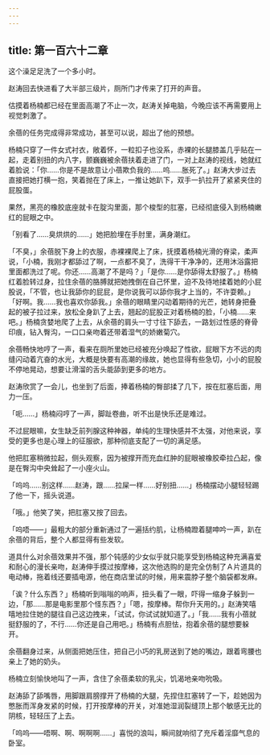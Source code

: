 ```yaml
---
---
---
```

title: 第一百六十二章
---




这个澡足足洗了一个多小时。

赵涛回去快进看了大半部三级片，厕所门才传来了打开的声音。

估摸着杨楠都已经在里面高潮了不止一次，赵涛关掉电脑，今晚应该不再需要用上视觉刺激了。

余蓓的任务完成得非常成功，甚至可以说，超出了他的预想。

杨楠只穿了一件女式衬衣，敞着怀，一粒扣子也没系，赤裸的长腿膝盖几乎贴在一起，走着别扭的内八字，颤巍巍被余蓓扶着走进了门，一对上赵涛的视线，她就红着脸说：「你……你是不是故意让小蓓欺负我的……呜……胀死了。」赵涛大步过去直接把她打横一抱，笑着抛在了床上，一推让她趴下，双手一扒拉开了紧紧夹住的屁股蛋。

果然，黑亮的橡胶底座就卡在腚沟里面，那个梭型的肛塞，已经彻底侵入到杨楠嫩红的屁眼之中。

「别看了……臭烘烘的……」她把脸埋在手肘里，满身潮红。

「不臭，」余蓓脱下身上的衣服，赤裸裸爬上了床，抚摸着杨楠光滑的脊梁，柔声说，「小楠，我刚才都舔过了啊，一点都不臭了，洗得干干净净的，还用沐浴露把里面都洗过了呢。你还……高潮了不是吗？」「是你……是你舔得太舒服了。」杨楠红着脸转过身，拉住余蓓的胳膊就把她拽倒在自己怀里，迫不及待地揉着她的小屁股说，「不管，也让我舔你的屁屁，是你说我可以舔你我才上当的，不许耍赖。」「好啊。我……我也喜欢你舔我。」余蓓的眼睛里闪动着期待的光芒，她转身把叠起的被子拉过来，放松全身趴了上去，翘起的屁股正对着杨楠的脸，「小楠……来吧。」杨楠贪婪地爬了上去，从余蓓的肩头一寸寸往下舔去，一路划过性感的脊骨印痕，钻入臀沟，一口口亲吻着还带着湿气的娇嫩菊穴。

余蓓畅快地哼了一声，看来在厕所里她已经被充分唤起了性欲，屁眼下方不远的肉缝闪动着亢奋的水光，大概是快要有高潮的缘故，她也显得有些急切，小小的屁股不停地晃动，想要让滑溜的舌头能舔到更多的地方。

赵涛欣赏了一会儿，也坐到了后面，捧着杨楠的臀部揉了几下，按在肛塞后面，用力一压。

「呃……」杨楠闷哼了一声，脚趾卷曲，听不出是快乐还是难过。

不过屁眼嘛，女生缺乏前列腺这种神器，单纯的生理快感并不太强，对他来说，享受的更多也是心理上的征服欲，那种彻底支配了一切的满足感。

他把肛塞稍微拉起，侧头观察，因为被撑开而充血红肿的屁眼被橡胶牵拉凸起，像是在臀沟中央耸起了一小座火山。

「呜呜……别这样……赵涛，跟……拉屎一样……好别扭……」杨楠摆动小腿轻轻踢了他一下，摇头说道。

「哦。」他笑了笑，把肛塞又按了回去。

「呜唔——」最粗大的部分重新通过了一遍括约肌，让杨楠蹬着腿呻吟一声，趴在余蓓的背后，整个人都显得有些发软。

道具什么对余蓓效果并不强，那个钝感的少女似乎就只能享受到杨楠这种充满喜爱和耐心的漫长亲吻，赵涛伸手摸过按摩棒，这次他选购的是完全仿制了Ａ片道具的电动棒，拖着线还要插电源，他在商店里试的时候，用来震脖子整个脑袋都发麻。

「诶？什么东西？」杨楠听到嗡嗡的响声，扭头看了一眼，吓得一缩身子躲到一边，「那……那是电影里那个怪东西？」「嗯，按摩棒。帮你升天用的。」赵涛笑嘻嘻地拉住她的腿往自己这边拽来，「试试，你试试就知道了。」「我……我有小蓓就挺舒服的了，不行……你还是自己用吧。」杨楠有点胆怯，抱着余蓓的腿想要躲开。

余蓓翻身过来，从侧面把她压住，把自己小巧的乳房送到了她的嘴边，跟着弯腰也亲上了她的奶头。

杨楠立刻愉快地叫了一声，含住了余蓓柔软的乳尖，饥渴地亲吻吮吸。

赵涛舔了舔嘴唇，用脚跟肩膀撑开了杨楠的大腿，先捏住肛塞转了一下，趁她因为憋胀而浑身发紧的时候，打开按摩棒的开关，对准她湿润裂缝顶上那个敏感无比的阴核，轻轻压了上去。

「呜呜——唔啊、啊、啊啊啊……」喜悦的浪叫，瞬间就响彻了充斥着淫靡气息的卧室。